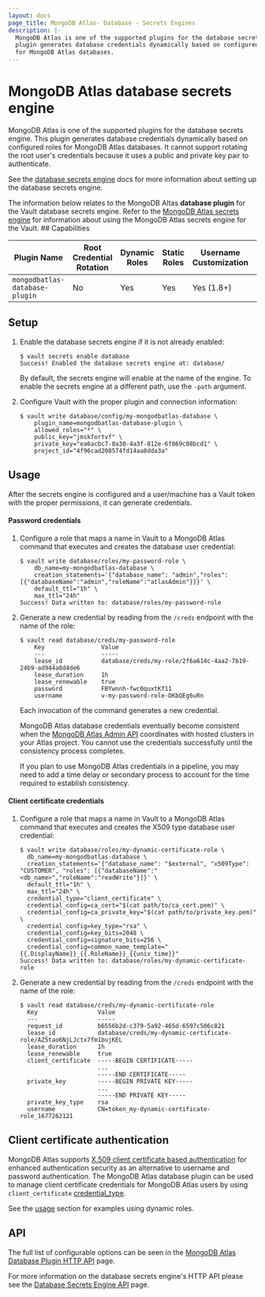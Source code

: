 ```yaml
---
layout: docs
page_title: MongoDB Atlas- Database - Secrets Engines
description: |-
  MongoDB Atlas is one of the supported plugins for the database secrets engine. This
  plugin generates database credentials dynamically based on configured roles
  for MongoDB Atlas databases.
---
```


# MongoDB Atlas database secrets engine

MongoDB Atlas is one of the supported plugins for the database secrets engine. This
plugin generates database credentials dynamically based on configured roles for
MongoDB Atlas databases. It cannot support rotating the root user's credentials because
it uses a public and private key pair to authenticate.

See the [database secrets engine](/vault/docs/secrets/databases) docs for
more information about setting up the database secrets engine.

<Note>
  The information below relates to the MongoDB Altas <b>database plugin</b> for the Vault database secrets engine.
  Refer to the <a href="vault/docs/secrets/mongodbatlas">MongoDB Atlas secrets engine</a> 
  for information about using the MongoDB Atlas secrets engine for the Vault.
</Note>
## Capabilities

| Plugin Name                    | Root Credential Rotation | Dynamic Roles | Static Roles | Username Customization | Credential Types             |
| ------------------------------ | ------------------------ | ------------- | ------------ | ---------------------- | ---------------------------- |
| `mongodbatlas-database-plugin` | No                       | Yes           | Yes          | Yes (1.8+)             | password, client_certificate |

## Setup

1.  Enable the database secrets engine if it is not already enabled:

    ```shell-session
    $ vault secrets enable database
    Success! Enabled the database secrets engine at: database/
    ```

    By default, the secrets engine will enable at the name of the engine. To
    enable the secrets engine at a different path, use the `-path` argument.

1.  Configure Vault with the proper plugin and connection information:

    ```shell-session
    $ vault write database/config/my-mongodbatlas-database \
        plugin_name=mongodbatlas-database-plugin \
        allowed_roles="*" \
        public_key="jmskfortvf" \
        private_key="ea6acbc7-8a30-4a3f-812e-6f869c08bcd1" \
        project_id="4f96cad208574fd14aa8dda3a"
    ```

## Usage

After the secrets engine is configured and a user/machine has a Vault token with
the proper permissions, it can generate credentials.

#### Password credentials

1.  Configure a role that maps a name in Vault to a MongoDB Atlas command that executes and
    creates the database user credential:

    ```shell-session
    $ vault write database/roles/my-password-role \
        db_name=my-mongodbatlas-database \
        creation_statements='{"database_name": "admin","roles": [{"databaseName":"admin","roleName":"atlasAdmin"}]}' \
        default_ttl="1h" \
        max_ttl="24h"
    Success! Data written to: database/roles/my-password-role
    ```

1.  Generate a new credential by reading from the `/creds` endpoint with the name
    of the role:

    ```shell-session
    $ vault read database/creds/my-password-role
        Key                Value
        ---                -----
        lease_id           database/creds/my-role/2f6a614c-4aa2-7b19-24b9-ad944a8d4de6
        lease_duration     1h
        lease_renewable    true
        password           FBYwnnh-fwc0quxtKf11
        username           v-my-password-role-DKbQEg6uRn
    ```

    Each invocation of the command generates a new credential.

    MongoDB Atlas database credentials eventually become consistent when the
    [MongoDB Atlas Admin API](https://www.mongodb.com/docs/atlas/reference/api-resources-spec/v2/)
    coordinates with hosted clusters in your Atlas project. You cannot use the
    credentials successfully until the consistency process completes.

    If you plan to use MongoDB Atlas credentials in a pipeline, you may need to add
    a time delay or secondary process to account for the time required to establish consistency.

#### Client certificate credentials

1.  Configure a role that maps a name in Vault to a MongoDB Atlas command that executes and
    creates the X509 type database user credential:

    ```shell-session
    $ vault write database/roles/my-dynamic-certificate-role \
      db_name=my-mongodbatlas-database \
      creation_statements='{"database_name": "$external", "x509Type": "CUSTOMER", "roles": [{"databaseName":"<db_name>","roleName":"readWrite"}]}' \
      default_ttl="1h" \
      max_ttl="24h" \
      credential_type="client_certificate" \
      credential_config=ca_cert="$(cat path/to/ca_cert.pem)" \
      credential_config=ca_private_key="$(cat path/to/private_key.pem)" \
      credential_config=key_type="rsa" \
      credential_config=key_bits=2048 \
      credential_config=signature_bits=256 \
      credential_config=common_name_template="{{.DisplayName}}_{{.RoleName}}_{{unix_time}}"
    Success! Data written to: database/roles/my-dynamic-certificate-role
    ```

1.  Generate a new credential by reading from the `/creds` endpoint with the name
of the role:

    ```shell-session
    $ vault read database/creds/my-dynamic-certificate-role
      Key                 Value
      ---                 -----
      request_id          b6556b2d-c379-5a92-465d-6597c506c821
      lease_id            database/creds/my-dynamic-certificate-role/AZ5tao6NjLJctx7fm1bujKEL
      lease_duration      1h
      lease_renewable     true
      client_certificate  -----BEGIN CERTIFICATE-----
                          ...
                          -----END CERTIFICATE-----
      private_key         -----BEGIN PRIVATE KEY-----
                          ...
                          -----END PRIVATE KEY-----
      private_key_type    rsa
      username            CN=token_my-dynamic-certificate-role_1677262121
    ```

## Client certificate authentication

MongoDB Atlas supports [X.509 client certificate based authentication](https://www.mongodb.com/docs/manual/tutorial/configure-x509-client-authentication/)
for enhanced authentication security as an alternative to username and password authentication.
The MongoDB Atlas database plugin can be used to manage client certificate credentials for
MongoDB Atlas users by using `client_certificate` [credential_type](/vault/api-docs/secret/databases#credential_type).

See the [usage](/vault/docs/secrets/databases/mongodbatlas#usage) section for examples using dynamic roles.

## API

The full list of configurable options can be seen in the [MongoDB Atlas Database
Plugin HTTP API](/vault/api-docs/secret/databases/mongodbatlas) page.

For more information on the database secrets engine's HTTP API please see the
[Database Secrets Engine API](/vault/api-docs/secret/databases) page.
